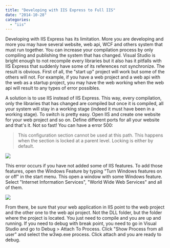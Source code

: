 ```yaml
---
title: "Developing with IIS Express to Full IIS"
date: "2014-10-28"
categories: 
  - "iis"
---
```


Developing with IIS Express has its limitation. More you are developing and more you may have several website, web api, WCF and others system that must run together. You can increase your compilation process by only compiling and publishing the system that has changed. Visual Studio is bright enough to not recompile every libraries but it also has it pitfalls with IIS Express that suddenly have some of its references not synchronize. The result is obvious. First of all, the "start up" project will work but some of the others will not. For example, if you have a web project and a web api with the web as a startup project, you may have the web working when the web api will result to any types of error possibles.

A solution is to use IIS instead of IIS Express. This way, every compilation, only the libraries that has changed are compiled but once it is compiled, all your system will stay in a working stage (indeed it must have been in a working stage). To switch is pretty easy. Open IIS and create one website for your web project and so on. Define different ports for all your website and that's it. Not so fast! You can have a error 500:

> This configuration section cannot be used at this path. This happens when the section is locked at a parent level. Locking is either by default.

![](/images/blog/Error500ConfigurationSectionFail-400x142.png)

This error occurs if you have not added some of IIS features. To add those features, open the Windows Feature by typing "Turn Windows features on or off" in the start menu. This open a window with some Windows feature. Select "Internet Information Services", "World Wide Web Services" and all of them.

![](/images/blog/IISFeaturesEnabled.png)

From there, be sure that your web application in IIS point to the web project and the other one to the web api project. Not the DLL folder, but the folder where the project is located. You just need to compile and you are up and running. If you need to debug with break point, you need to go in Visual Studio and go to Debug > Attach To Process. Click "Show Process from all user" and select the w3wp.exe process. Click attach and you are ready to debug.
